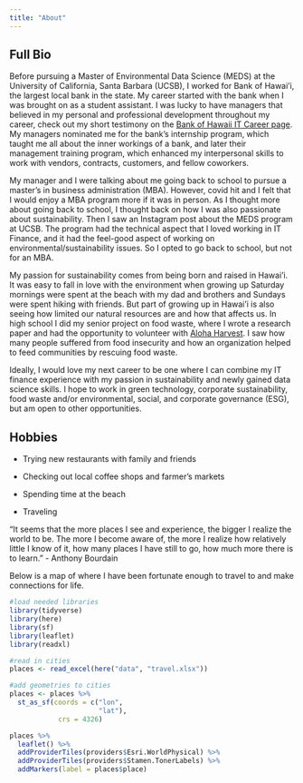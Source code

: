 ```yaml
---
title: "About"
---
```


::: panel-tabset
## Full Bio

Before pursuing a Master of Environmental Data Science (MEDS) at the University of California, Santa Barbara (UCSB), I worked for Bank of Hawai'i, the largest local bank in the state. My career started with the bank when I was brought on as a student assistant. I was lucky to have managers that believed in my personal and professional development throughout my career, check out my short testimony on the [Bank of Hawaii IT Career page](https://www.boh.com/careers/information-technology). My managers nominated me for the bank's internship program, which taught me all about the inner workings of a bank, and later their management training program, which enhanced my interpersonal skills to work with vendors, contracts, customers, and fellow coworkers.

My manager and I were talking about me going back to school to pursue a master's in business administration (MBA). However, covid hit and I felt that I would enjoy a MBA program more if it was in person. As I thought more about going back to school, I thought back on how I was also passionate about sustainability. Then I saw an Instagram post about the MEDS program at UCSB. The program had the technical aspect that I loved working in IT Finance, and it had the feel-good aspect of working on environmental/sustainability issues. So I opted to go back to school, but not for an MBA.

My passion for sustainability comes from being born and raised in Hawai'i. It was easy to fall in love with the environment when growing up Saturday mornings were spent at the beach with my dad and brothers and Sundays were spent hiking with friends. But part of growing up in Hawai'i is also seeing how limited our natural resources are and how that affects us. In high school I did my senior project on food waste, where I wrote a research paper and had the opportunity to volunteer with [Aloha Harvest](https://alohaharvest.org/past-present-future/). I saw how many people suffered from food insecurity and how an organization helped to feed communities by rescuing food waste.

Ideally, I would love my next career to be one where I can combine my IT finance experience with my passion in sustainability and newly gained data science skills. I hope to work in green technology, corporate sustainability, food waste and/or environmental, social, and corporate governance (ESG), but am open to other opportunities.

## Hobbies

-   Trying new restaurants with family and friends

-   Checking out local coffee shops and farmer's markets

-   Spending time at the beach

-   Traveling

"It seems that the more places I see and experience, the bigger I realize the world to be. The more I become aware of, the more I realize how relatively little I know of it, how many places I have still to go, how much more there is to learn." - Anthony Bourdain

Below is a map of where I have been fortunate enough to travel to and make connections for life.

```r
#load needed libraries
library(tidyverse)
library(here)
library(sf)
library(leaflet)
library(readxl)

#read in cities
places <- read_excel(here("data", "travel.xlsx"))

#add geometries to cities
places <- places %>% 
  st_as_sf(coords = c("lon",
                      "lat"),
            crs = 4326)

places %>% 
  leaflet() %>% 
  addProviderTiles(providers$Esri.WorldPhysical) %>% 
  addProviderTiles(providers$Stamen.TonerLabels) %>% 
  addMarkers(label = places$place)


```
:::

